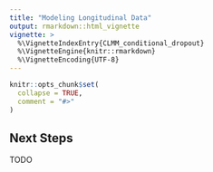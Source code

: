 ```yaml
---
title: "Modeling Longitudinal Data"
output: rmarkdown::html_vignette
vignette: >
  %\VignetteIndexEntry{CLMM_conditional_dropout}
  %\VignetteEngine{knitr::rmarkdown}
  %\VignetteEncoding{UTF-8}
---
```


```r
knitr::opts_chunk$set(
  collapse = TRUE,
  comment = "#>"
)
```

## Next Steps

TODO
